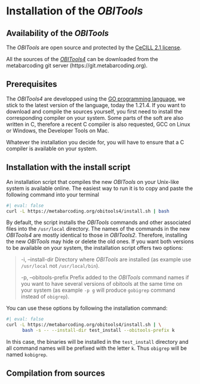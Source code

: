 # Installation of the *OBITools*

## Availability of the *OBITools*

The *OBITools* are open source and protected by the [CeCILL 2.1 license](http://www.cecill.info/licences/Licence_CeCILL_V2.1-en.html).

All the sources of the [*OBITools4*](http://metabarcoding.org/obitools4) can be downloaded from the metabarcoding git server (https://git.metabarcoding.org).

## Prerequisites

The *OBITools4* are developped using the [GO programming language](https://go.dev/), we stick to the latest version of the language, today the $1.21.4$. If you want to download and compile the sources yourself, you first need to install the corresponding compiler on your system. Some parts of the soft are also written in C, therefore a recent C compiler is also requested, GCC on Linux or Windows, the Developer Tools on Mac.

Whatever the installation you decide for, you will have to ensure that a C compiler is available on your system.

## Installation with the install script

An installation script that compiles the new *OBITools* on your Unix-like system is available online.
The easiest way to run it is to copy and paste the following command into your terminal

```bash
#| eval: false
curl -L https://metabarcoding.org/obitools4/install.sh | bash
```

By default, the script installs the *OBITools* commands and other associated files into the `/usr/local` directory.
The names of the commands in the new *OBITools4* are mostly identical to those in *OBITools2*.
Therefore, installing the new *OBITools* may hide or delete the old ones. If you want both versions to be 
available on your system, the installation script offers two options:


>  -i, --install-dir       Directory where *OBITools* are installed 
>                          (as example use `/usr/local` not `/usr/local/bin`).
> 
>  -p, --obitools-prefix   Prefix added to the *OBITools* command names if you
>                          want to have several versions of obitools at the
>                          same time on your system (as example `-p g` will produce 
>                          `gobigrep` command instead of `obigrep`).

You can use these options by following the installation command:

```bash
#| eval: false
curl -L https://metabarcoding.org/obitools4/install.sh | \
      bash -s -- --install-dir test_install --obitools-prefix k
```

In this case, the binaries will be installed in the `test_install` directory and all command names will be prefixed with the letter `k`. Thus `obigrep` will be named `kobigrep`.


## Compilation from sources

